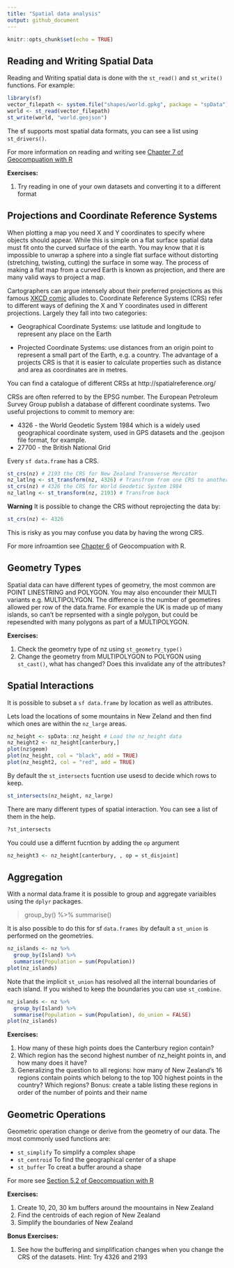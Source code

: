 ```yaml
---
title: "Spatial data analysis"
output: github_document
---
```


```r
knitr::opts_chunk$set(echo = TRUE)
```

## Reading and Writing Spatial Data

Reading and Writing spatial data is done with the `st_read()` and `st_write()` functions. For example:

```r
library(sf)
vector_filepath <- system.file("shapes/world.gpkg", package = "spData")
world <- st_read(vector_filepath)
st_write(world, "world.geojson")
```

The sf supports most spatial data formats, you can see a list using `st_drivers()`.

For more information on reading and writing see [Chapter 7 of Geocompuation with R](https://geocompr.robinlovelace.net/read-write.html)

**Exercises:** 

1. Try reading in one of your own datasets and converting it to a different format




## Projections and Coordinate Reference Systems

When plotting a map you need X and Y coordinates to specify where objects should appear. While this is simple on a flat surface spatial data must fit onto the curved surface of the earth. You may know that it is impossible to unwrap a sphere into a single flat surface without distorting (stretching, twisting, cutting) the surface in some way. The process of making a flat map from a curved Earth is known as projection, and there are many valid ways to project a map.

Cartographers can argue intensely about their preferred projections as this famous [XKCD comic](https://xkcd.com/977/) alludes to. Coordinate Reference Systems (CRS) refer to different ways of defining the X and Y coordinates used in different projections. Largely they fall into two categories:

* Geographical Coordinate Systems: use latitude and longitude to represent any place on the Earth

* Projected Coordinate Systems: use distances from an origin point to represent a small part of the Earth, e.g. a country. The advantage of a projects CRS is that it is easier to calculate properties such as distance and area as coordinates are in metres.

You can find a catalogue of different CRSs at http://spatialreference.org/

CRSs are often referred to by the EPSG number. The European Petroleum Survey Group publish a database of different coordinate systems. Two useful projections to commit to memory are:

* 4326 - the World Geodetic System 1984 which is a widely used  geographical coordinate system, used in GPS datasets and the .geojson file format, for example.
* 27700 - the British National Grid

Every `sf data.frame` has a CRS.

```r
st_crs(nz) # 2193 the CRS for New Zealand Transverse Mercator
nz_latlng <- st_transform(nz, 4326) # Transfrom from one CRS to another
st_crs(nz) # 4326 the CRS for World Geodetic System 1984
nz_latlng <- st_transform(nz, 2193) # Transfrom back
```
**Warning** It is possible to change the CRS without reprojecting the data by:
```r
st_crs(nz) <- 4326
```

This is risky as you may confuse you data by having the wrong CRS.

For more infroamtion see [Chapter 6](https://geocompr.robinlovelace.net/reproj-geo-data.html) of Geocompuation with R.

## Geometry Types

Spatial data can have different types of geometry, the most common are POINT LINESTRING and POLYGON. You may also encounder their MULTI variants e.g. MULTIPOLYGON. The difference is the number of geometires allowed per row of the data.frame. For example the UK is made up of many islands, so can't be reprsented with a single polygon, but could be repesendted with many polygons as part of a MULTIPOLYGON.

**Exercises:** 

1. Check the geometry type of nz using `st_geometry_type()`
1. Change the geometry from MULTIPOLYGON to POLYGON using `st_cast()`, what has changed? Does this invalidate any of the attributes?

## Spatial Interactions

It is possible to subset a `sf data.frame` by location as well as attributes.

Lets load the locations of some mountains in New Zeland and then find which ones are within the `nz_large` areas.

```r
nz_height <- spData::nz_height # Load the nz_height data
nz_height2 <- nz_height[canterbury,]
plot(nz$geom)
plot(nz_height, col = "black", add = TRUE)
plot(nz_height2, col = "red", add = TRUE)
```

By default the `st_intersects` fucntion use usesd to decide which rows to keep. 

```r
st_intersects(nz_height, nz_large)
```
There are many different types of spatial interaction. You can see a list of them in the help.

```r
?st_intersects
```

You could use a differnt fucntion by adding the `op` argument

```r
nz_height3 <- nz_height[canterbury, , op = st_disjoint]
```

## Aggregation

With a normal data.frame it is possible to group and aggregate variaibles using the `dplyr` packages. 

> group_by() %>% summarise()

It is also possible to do this for sf `data.frames` iby default a `st_union` is performed on the geometries. 

```r
nz_islands <- nz %>%
  group_by(Island) %>%
  summarise(Population = sum(Population))
plot(nz_islands)
```

Note that the implicit `st_union` has resolved all the internal boundaries of each island. If you wished to keep the boundaries you can use `st_combine`.

```r
nz_islands <- nz %>%
  group_by(Island) %>%
  summarise(Population = sum(Population), do_union = FALSE)
plot(nz_islands)
```

**Exercises:** 

1. How many of these high points does the Canterbury region contain?
1. Which region has the second highest number of nz_height points in, and how many does it have?
1. Generalizing the question to all regions: how many of New Zealand’s 16 regions contain points which belong to the top 100 highest points in the country? Which regions?
Bonus: create a table listing these regions in order of the number of points and their name


## Geometric Operations

Geometric operation change or derive from the geometry of our data. The most commonly used functions are:

- `st_simplify` To simplify a complex shape
- `st_centroid` To find the geographical center of a shape
- `st_buffer` To creat a buffer around a shape

For more see [Section 5.2 of Geocompuation with R](https://geocompr.robinlovelace.net/geometric-operations.html#geo-vec)

**Exercises:** 

1. Create 10, 20, 30 km buffers around the moountains in New Zealand
1. Find the centroids of each region of New Zealand
1. Simplify the boundaries of New Zealand

**Bonus Exercises:**

1. See how the buffering and simplification changes when you change the CRS of the datasets. Hint: Try 4326 and 2193

